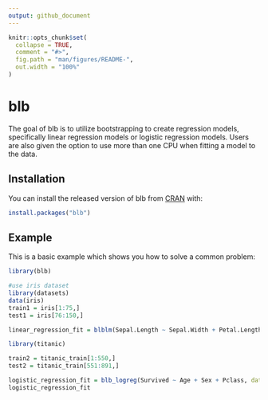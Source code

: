 ```yaml
---
output: github_document
---
```


<!-- README.md is generated from README.Rmd. Please edit that file -->

```r
knitr::opts_chunk$set(
  collapse = TRUE,
  comment = "#>",
  fig.path = "man/figures/README-",
  out.width = "100%"
)
```

# blb

<!-- badges: start -->
<!-- badges: end -->

The goal of blb is to utilize bootstrapping to create regression models, specifically linear regression   models or logistic regression models. Users are also given the option to use more than one CPU when fitting a model to the data.

## Installation

You can install the released version of blb from [CRAN](https://CRAN.R-project.org) with:

``` r
install.packages("blb")
```

## Example

This is a basic example which shows you how to solve a common problem:

```r
library(blb)
```

```r
#use iris dataset
library(datasets)
data(iris)
train1 = iris[1:75,]
test1 = iris[76:150,]

linear_regression_fit = blblm(Sepal.Length ~ Sepal.Width + Petal.Length + Petal.Width, data = train1, m = 8, B = 100, parallel = TRUE, cl = 2)
```


```r
library(titanic)

train2 = titanic_train[1:550,]
test2 = titanic_train[551:891,]
```

```r
logistic_regression_fit = blb_logreg(Survived ~ Age + Sex + Pclass, data = train2, m = 8, B = 100, parallel = TRUE, cl = 2)
logistic_regression_fit
```

